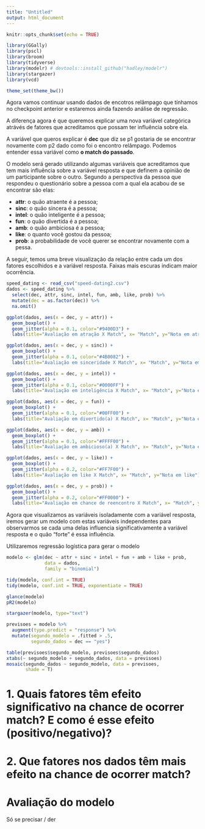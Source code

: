```yaml
---
title: "Untitled"
output: html_document
---
```


```r
knitr::opts_chunk$set(echo = TRUE)

library(GGally)
library(pscl)
library(broom)
library(tidyverse)
library(modelr) # devtools::install_github("hadley/modelr")
library(stargazer)
library(vcd)

theme_set(theme_bw())

```
Agora vamos continuar usando dados de encotros relâmpago que tínhamos no checkpoint anterior e estaremos ainda fazendo análise de regressão.

A diferença agora é que queremos explicar uma nova variável categórica atrávés de fatores que acreditamos que possam ter influência sobre ela.

A variável que queros explicar é __dec__ que diz se p1 gostaria de se encontrar novamente com p2 dado como foi o encontro relâmpago. Podemos entender essa variável como __o match do passado__.

O modelo será gerado utilizando algumas variáveis que acreditamos que tem mais influência sobre a variável resposta e que definem a opinião de um participante sobre o outro. Segundo a perspectiva da pessoa que respondeu o questionário sobre a pessoa com a qual ela acabou de se encontrar são elas:

* __attr__: o quão atraente é a pessoa;
* __sinc__: o quão sincera é a pessoa;
* __intel__: o quão inteligente é a pessoa;
* __fun__: o quão divertida é a pessoa;
* __amb__: o quão ambiciosa é a pessoa;
* __like__: o quanto você gostou da pessoa;
* __prob__: a probabilidade de você querer se encontrar novamente com a pessa.

A seguir, temos uma breve visualização da relação entre cada um dos fatores escolhidos e a variável resposta. Faixas mais escuras indicam maior ocorrência.
```r
speed_dating <- read_csv("speed-dating2.csv")
dados <- speed_dating %>%
  select(dec, attr, sinc, intel, fun, amb, like, prob) %>%
  mutate(dec = as.factor(dec)) %>%
  na.omit()

ggplot(dados, aes(x = dec, y = attr)) +
  geom_boxplot() +
  geom_jitter(alpha = 0.1, color="#9400D3") +
  labs(title="Avaliação em atração X Match", x= "Match", y="Nota em atração")

ggplot(dados, aes(x = dec, y = sinc)) +
  geom_boxplot() +
  geom_jitter(alpha = 0.1, color="#4B0082") +
  labs(title="Avaliação em sinceridade X Match", x= "Match", y="Nota em sinceridade")

ggplot(dados, aes(x = dec, y = intel)) +
  geom_boxplot() +
  geom_jitter(alpha = 0.1, color="#0000FF") +
  labs(title="Avaliação em inteligência X Match", x= "Match", y="Nota em inteligência")

ggplot(dados, aes(x = dec, y = fun)) +
  geom_boxplot() +
  geom_jitter(alpha = 0.1, color="#00FF00") +
  labs(title="Avaliação em divertido(a) X Match", x= "Match", y="Nota em divertido(a)")

ggplot(dados, aes(x = dec, y = amb)) +
  geom_boxplot() +
  geom_jitter(alpha = 0.1, color="#FFFF00") +
  labs(title="Avaliação em ambicioso(a) X Match", x= "Match", y="Nota em ambicioso(a)")

ggplot(dados, aes(x = dec, y = like)) +
  geom_boxplot() +
  geom_jitter(alpha = 0.2, color="#FF7F00") +
  labs(title="Avaliação em like X Match", x= "Match", y="Nota em like")

ggplot(dados, aes(x = dec, y = prob)) +
  geom_boxplot() +
  geom_jitter(alpha = 0.2, color="#FF0000") +
  labs(title="Avaliação em chance de reencontro X Match", x= "Match", y="Chance de reencontro")
```

Agora que visualizamos as variáveis isoladamente com a variável resposta, iremos gerar um modelo com estas variáveis independentes para observarmos se cada uma delas influencia significativamente a variável resposta e o quão "forte" é essa influência.

Utilizaremos regressão logística para gerar o modelo
```r
modelo <- glm(dec ~ attr + sinc + intel + fun + amb + like + prob,
              data = dados,
              family = "binomial")

tidy(modelo, conf.int = TRUE)
tidy(modelo, conf.int = TRUE, exponentiate = TRUE)

glance(modelo)
pR2(modelo)

stargazer(modelo, type="text")

previsoes = modelo %>% 
  augment(type.predict = "response") %>% 
  mutate(segundo_modelo = .fitted > .5, 
         segundo_dados = dec == "yes")

table(previsoes$segundo_modelo, previsoes$segundo_dados)
xtabs(~ segundo_modelo + segundo_dados, data = previsoes)
mosaic(segundo_dados ~ segundo_modelo, data = previsoes, 
       shade = T)
```
# 1. Quais fatores têm efeito significativo na chance de ocorrer match? E como é esse efeito (positivo/negativo)?

# 2. Que fatores nos dados têm mais efeito na chance de ocorrer match?

# Avaliação do modelo
Só se precisar / der




